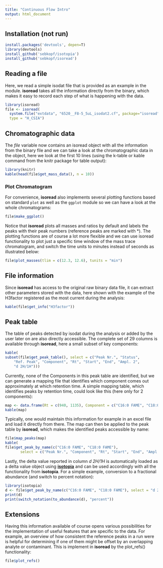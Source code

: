 ```yaml
---
title: "Continuous Flow Intro"
output: html_document
---
```


## Installation (not run)

```r
install.packages('devtools', depen=T) 
library(devtools)
install_github('sebkopf/isotopia')
install_github('sebkopf/isoread')
```

## Reading a file

Here, we read a simple isodat file that is provided as an example in the module. **isoread** takes all the information directly from the binary, which makes it easy to record each step of what is happening with the data. 

```r
library(isoread)
file <- isoread(
  system.file("extdata", "6520__F8-5_5uL_isodat2.cf", package="isoread"), 
  type = "H_CSIA")
```

## Chromatographic data

The *file* variable now contains an isoread object with all the information from the binary file and we can take a look at the chromatographic data in the object, here we look at the first 10 lines (using the k-table or kable command from the knitr package for table output):

```r
library(knitr)
kable(head(file$get_mass_data(), n = 10))
```

### Plot Chromatogram

For convenience, **isoread** also implements several plotting functions based on standard ```plot``` as well as the ```ggplot``` module so we can have a look at the whole chromatograms:

```r
file$make_ggplot()
```

Notice that **isoread** plots all masses and ratios by default and labels the peaks with their peak numbers (reference peaks are marked with *). The plotting functions are of course a lot more flexible and we can use isoread functionality to plot just a specific time window of the mass trace chromatogram, and switch the time units to minutes instead of seconds as illustrated below:

```r
file$plot_masses(tlim = c(12.3, 12.6), tunits = "min")
```

## File information

Since **isoread** has access to the original raw binary data file, it can extract other parameters stored with the data, here shown with the example of the H3factor registered as the most current during the analysis:

```r
kable(file$get_info("H3factor"))
```

## Peak table

The table of peaks detected by isodat during the analysis or added by the user later on are also directly accessible. The complete set of 29 columns is available through **isoread**, here a small subset of key components:

```r
kable(
subset(file$get_peak_table(), select = c("Peak Nr.", "Status", 
    "Ref. Peak", "Component", "Rt", "Start", "End", "Ampl. 2", 
    "d 2H/1H")))
```

Currently, none of the Components in this peak table are identified, but we can generate a mapping file that identifies which component comes out approximately at which retention time. A simple mapping table, which identifies peaks by retention time, could look like this (here only for 2 components):

```r
map <- data.frame(Rt = c(940, 1135), Component = c("C16:0 FAME", "C18:0 FAME"), stringsAsFactors=F)
kable(map)
```

Typically, one would maintain this information for example in an excel file and load it directly from there. The map can then be applied to the peak table by **isoread**, which makes the identified peaks accessible by name:

```r
file$map_peaks(map)
kable(
file$get_peak_by_name(c("C16:0 FAME", "C18:0 FAME"), 
       select = c("Peak Nr.", "Component", "Rt", "Start", "End", "Ampl. 2", "d 2H/1H")))
```

Lastly, the delta value reported in column *d 2H/1H* is automatically loaded as a delta value object using [**isotopia**](http://sebkopf.github.io/isotopia/) and can be used accordingly with all the functionality from **isotopia**. For a simple example, conversion to a fractional abundance (and switch to percent notation):

```r
library(isotopia)
d <- file$get_peak_by_name(c("C16:0 FAME", "C18:0 FAME"), select = "d 2H/1H")
print(d) 
print(switch_notation(to_abundance(d), "percent"))
```

## Extensions

Having this information available of course opens various possibilities for the implementation of useful features that are specific to the data. For example, an overview of how consistent the reference peaks in a run were is helpful for determining if one of them might be offset by an overlapping analyte or contaminant. This is implement in **isoread** by the plot_refs() functionality:

```r
file$plot_refs()
```

